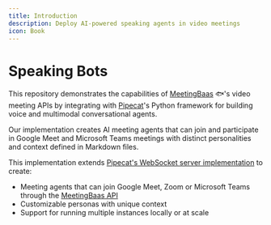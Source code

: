 ```yaml
---
title: Introduction
description: Deploy AI-powered speaking agents in video meetings
icon: Book
---
```


# Speaking Bots

This repository demonstrates the capabilities of [MeetingBaas](https://meetingbaas.com) 🐟's video meeting APIs by integrating with [Pipecat](https://github.com/pipecat-ai/pipecat)'s Python framework for building voice and multimodal conversational agents.

Our implementation creates AI meeting agents that can join and participate in Google Meet and Microsoft Teams meetings with distinct personalities and context defined in Markdown files.

This implementation extends [Pipecat's WebSocket server implementation](https://github.com/pipecat-ai/pipecat/tree/main/examples/websocket-server) to create:

- Meeting agents that can join Google Meet, Zoom or Microsoft Teams through the [MeetingBaas API](https://meetingbaas.com)
- Customizable personas with unique context
- Support for running multiple instances locally or at scale
